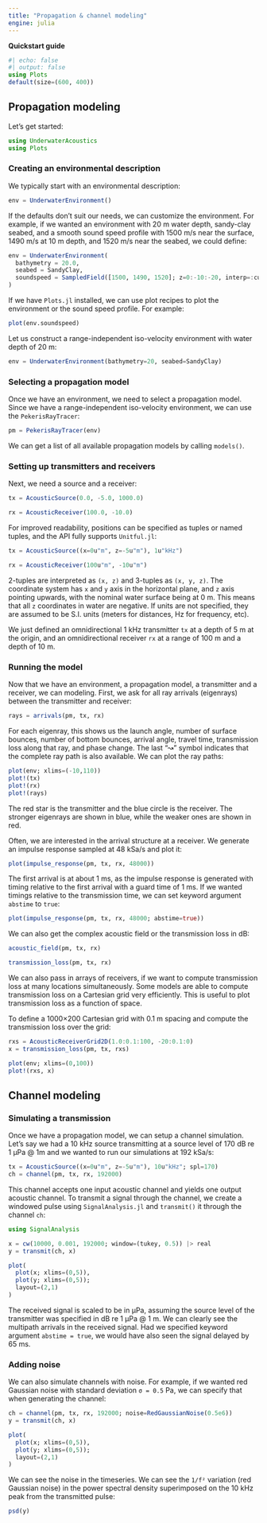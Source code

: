```yaml
---
title: "Propagation & channel modeling"
engine: julia
---
```


**Quickstart guide**

```julia
#| echo: false
#| output: false
using Plots
default(size=(600, 400))
```

## Propagation modeling

Let's get started:
```julia
using UnderwaterAcoustics
using Plots
```

### Creating an environmental description

We typically start with an environmental description:
```julia
env = UnderwaterEnvironment()
```

If the defaults don't suit our needs, we can customize the environment. For example, if we wanted an environment with 20 m water depth, sandy-clay seabed, and a smooth sound speed profile with 1500 m/s near the surface, 1490 m/s at 10 m depth, and 1520 m/s near the seabed, we could define:
```julia
env = UnderwaterEnvironment(
  bathymetry = 20.0,
  seabed = SandyClay,
  soundspeed = SampledField([1500, 1490, 1520]; z=0:-10:-20, interp=:cubic)
)
```

If we have `Plots.jl` installed, we can use plot recipes to plot the environment or the sound speed profile. For example:
```julia
plot(env.soundspeed)
```

Let us construct a range-independent iso-velocity environment with water depth of 20 m:
```julia
env = UnderwaterEnvironment(bathymetry=20, seabed=SandyClay)
```

### Selecting a propagation model

Once we have an environment, we need to select a propagation model. Since we have a range-independent iso-velocity environment, we can use the `PekerisRayTracer`:
```julia
pm = PekerisRayTracer(env)
```

::: {.callout-tip}
We can get a list of all available propagation models by calling `models()`.
:::

### Setting up transmitters and receivers

Next, we need a source and a receiver:
```julia
tx = AcousticSource(0.0, -5.0, 1000.0)
```
```julia
rx = AcousticReceiver(100.0, -10.0)
```

For improved readability, positions can be specified as tuples or named tuples, and the API fully supports `Unitful.jl`:
```julia
tx = AcousticSource((x=0u"m", z=-5u"m"), 1u"kHz")
```
```julia
rx = AcousticReceiver(100u"m", -10u"m")
```

:::{.callout-tip}
2-tuples are interpreted as `(x, z)` and 3-tuples as `(x, y, z)`. The coordinate system has `x` and `y` axis in the horizontal plane, and `z` axis pointing upwards, with the nominal water surface being at 0 m. This means that all `z` coordinates in water are negative. If units are not specified, they are assumed to be S.I. units (meters for distances, Hz for frequency, etc).
:::

We just defined an omnidirectional 1 kHz transmitter `tx` at a depth of 5 m at the origin, and an omnidirectional receiver `rx` at a range of 100 m and a depth of 10 m.

### Running the model

Now that we have an environment, a propagation model, a transmitter and a receiver, we can modeling. First, we ask for all ray arrivals (eigenrays) between the transmitter and receiver:
```julia
rays = arrivals(pm, tx, rx)
```

For each eigenray, this shows us the launch angle, number of surface bounces, number of bottom bounces, arrival angle, travel time, transmission loss along that ray, and phase change. The last "↝" symbol indicates that the complete ray path is also available. We can plot the ray paths:
```julia
plot(env; xlims=(-10,110))
plot!(tx)
plot!(rx)
plot!(rays)
```

The red star is the transmitter and the blue circle is the receiver. The stronger eigenrays are shown in blue, while the weaker ones are shown in red.

Often, we are interested in the arrival structure at a receiver. We generate an impulse response sampled at 48 kSa/s and plot it:
```julia
plot(impulse_response(pm, tx, rx, 48000))
```

The first arrival is at about 1 ms, as the impulse response is generated with timing relative to the first arrival with a guard time of 1 ms. If we wanted timings relative to the transmission time, we can set keyword argument `abstime` to `true`:
```julia
plot(impulse_response(pm, tx, rx, 48000; abstime=true))
```

We can also get the complex acoustic field or the transmission loss in dB:
```julia
acoustic_field(pm, tx, rx)
```
```julia
transmission_loss(pm, tx, rx)
```

We can also pass in arrays of receivers, if we want to compute transmission loss at many locations simultaneously. Some models are able to compute transmission loss on a Cartesian grid very efficiently. This is useful to plot transmission loss as a function of space.

To define a 1000×200 Cartesian grid with 0.1 m spacing and compute the transmission loss over the grid:
```julia
rxs = AcousticReceiverGrid2D(1.0:0.1:100, -20:0.1:0)
x = transmission_loss(pm, tx, rxs)
```
```julia
plot(env; xlims=(0,100))
plot!(rxs, x)
```

## Channel modeling

### Simulating a transmission

Once we have a propagation model, we can setup a channel simulation. Let's say we had a 10 kHz source transmitting at a source level of 170 dB re 1 µPa @ 1m and we wanted to run our simulations at 192 kSa/s:
```julia
tx = AcousticSource((x=0u"m", z=-5u"m"), 10u"kHz"; spl=170)
ch = channel(pm, tx, rx, 192000)
```

This channel accepts one input acoustic channel and yields one output acoustic channel. To transmit a signal through the channel, we create a windowed pulse using `SignalAnalysis.jl` and `transmit()` it through the channel `ch`:
```julia
using SignalAnalysis

x = cw(10000, 0.001, 192000; window=(tukey, 0.5)) |> real
y = transmit(ch, x)

plot(
  plot(x; xlims=(0,5)),
  plot(y; xlims=(0,5));
  layout=(2,1)
)
```

The received signal is scaled to be in µPa, assuming the source level of the transmitter was specified in dB re 1 µPa @ 1 m. We can clearly see the multipath arrivals in the received signal. Had we specified keyword argument `abstime = true`, we would have also seen the signal delayed by 65 ms.

### Adding noise

We can also simulate channels with noise. For example, if we wanted red Gaussian noise with standard deviation `σ = 0.5` Pa, we can specify that when generating the channel:
```julia
ch = channel(pm, tx, rx, 192000; noise=RedGaussianNoise(0.5e6))
y = transmit(ch, x)

plot(
  plot(x; xlims=(0,5)),
  plot(y; xlims=(0,5));
  layout=(2,1)
)
```

We can see the noise in the timeseries. We can see the `1/f²` variation (red Gaussian noise) in the power spectral density superimposed on the 10 kHz peak from the transmitted pulse:
```julia
psd(y)
```
